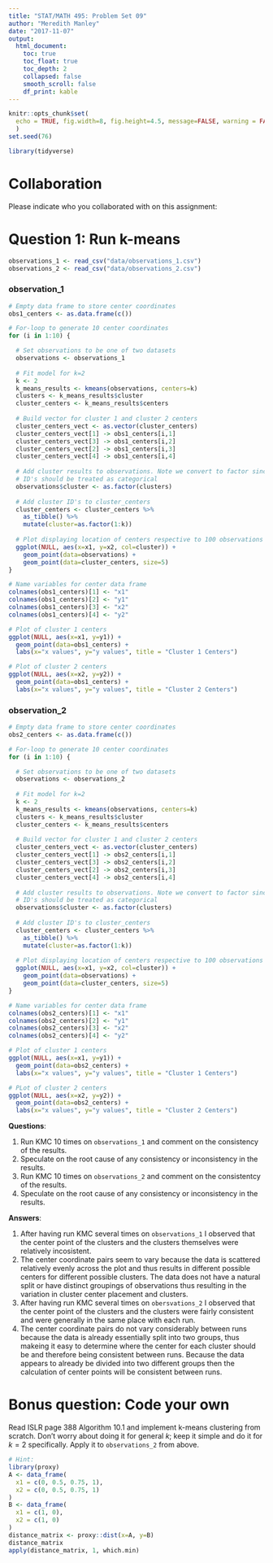 ```yaml
---
title: "STAT/MATH 495: Problem Set 09"
author: "Meredith Manley"
date: "2017-11-07"
output:
  html_document:
    toc: true
    toc_float: true
    toc_depth: 2
    collapsed: false
    smooth_scroll: false
    df_print: kable
---
```


```r
knitr::opts_chunk$set(
  echo = TRUE, fig.width=8, fig.height=4.5, message=FALSE, warning = FALSE
  )
set.seed(76)

library(tidyverse)
```



# Collaboration

Please indicate who you collaborated with on this assignment: 



# Question 1: Run k-means

```r
observations_1 <- read_csv("data/observations_1.csv")
observations_2 <- read_csv("data/observations_2.csv")
```

### observation_1
```r
# Empty data frame to store center coordinates
obs1_centers <- as.data.frame(c())

# For-loop to generate 10 center coordinates
for (i in 1:10) {

  # Set observations to be one of two datasets
  observations <- observations_1
  
  # Fit model for k=2
  k <- 2
  k_means_results <- kmeans(observations, centers=k)
  clusters <- k_means_results$cluster
  cluster_centers <- k_means_results$centers
  
  # Build vector for cluster 1 and cluster 2 centers
  cluster_centers_vect <- as.vector(cluster_centers)
  cluster_centers_vect[1] -> obs1_centers[i,1]
  cluster_centers_vect[3] -> obs1_centers[i,2]
  cluster_centers_vect[2] -> obs1_centers[i,3]
  cluster_centers_vect[4] -> obs1_centers[i,4]
  
  # Add cluster results to observations. Note we convert to factor since cluster
  # ID's should be treated as categorical
  observations$cluster <- as.factor(clusters)
  
  # Add cluster ID's to cluster_centers
  cluster_centers <- cluster_centers %>% 
    as_tibble() %>% 
    mutate(cluster=as.factor(1:k))
  
  # Plot displaying location of centers respective to 100 observations
  ggplot(NULL, aes(x=x1, y=x2, col=cluster)) +
    geom_point(data=observations) +
    geom_point(data=cluster_centers, size=5)
}

# Name variables for center data frame
colnames(obs1_centers)[1] <- "x1"
colnames(obs1_centers)[2] <- "y1"
colnames(obs1_centers)[3] <- "x2"
colnames(obs1_centers)[4] <- "y2"

# Plot of cluster 1 centers
ggplot(NULL, aes(x=x1, y=y1)) +
  geom_point(data=obs1_centers) +
  labs(x="x values", y="y values", title = "Cluster 1 Centers")

# Plot of cluster 2 centers
ggplot(NULL, aes(x=x2, y=y2)) +
  geom_point(data=obs1_centers) +
  labs(x="x values", y="y values", title = "Cluster 2 Centers")
```


### observation_2
```r
# Empty data frame to store center coordinates
obs2_centers <- as.data.frame(c())

# For-loop to generate 10 center coordinates
for (i in 1:10) {

  # Set observations to be one of two datasets
  observations <- observations_2
  
  # Fit model for k=2
  k <- 2
  k_means_results <- kmeans(observations, centers=k)
  clusters <- k_means_results$cluster
  cluster_centers <- k_means_results$centers
  
  # Build vector for cluster 1 and cluster 2 centers
  cluster_centers_vect <- as.vector(cluster_centers)
  cluster_centers_vect[1] -> obs2_centers[i,1]
  cluster_centers_vect[3] -> obs2_centers[i,2]
  cluster_centers_vect[2] -> obs2_centers[i,3]
  cluster_centers_vect[4] -> obs2_centers[i,4]
  
  # Add cluster results to observations. Note we convert to factor since cluster
  # ID's should be treated as categorical
  observations$cluster <- as.factor(clusters)
  
  # Add cluster ID's to cluster_centers
  cluster_centers <- cluster_centers %>% 
    as_tibble() %>% 
    mutate(cluster=as.factor(1:k))
  
  # Plot displaying location of centers respective to 100 observations
  ggplot(NULL, aes(x=x1, y=x2, col=cluster)) +
    geom_point(data=observations) +
    geom_point(data=cluster_centers, size=5)
}

# Name variables for center data frame
colnames(obs2_centers)[1] <- "x1"
colnames(obs2_centers)[2] <- "y1"
colnames(obs2_centers)[3] <- "x2"
colnames(obs2_centers)[4] <- "y2"

# Plot of cluster 1 centers
ggplot(NULL, aes(x=x1, y=y1)) +
  geom_point(data=obs2_centers) +
  labs(x="x values", y="y values", title = "Cluster 1 Centers")

# PLot of cluster 2 centers
ggplot(NULL, aes(x=x2, y=y2)) +
  geom_point(data=obs2_centers) +
  labs(x="x values", y="y values", title = "Cluster 2 Centers")

```

**Questions**:

1. Run KMC 10 times on `observations_1` and comment on the consistency of the
results.
1. Speculate on the root cause of any consistency or inconsistency in the
results.
1. Run KMC 10 times on `observations_2` and comment on the consistentcy of the
results.
1. Speculate on the root cause of any consistency or inconsistency in the
results.

**Answers**:

1. After having run KMC several times on `observations_1` I observed that the center point of the clusters and the clusters themselves were relatively incosistent. 
1. The center coordinate pairs seem to vary because the data is scattered relatively evenly across the plot and thus results in different possible centers for different possible clusters. The data does not have a natural split or have distinct groupings of observations thus resulting in the variation in cluster center placement and clusters.
1. After having run KMC several times on `obersvations_2` I observed that the center point of the clusters and the clusters were fairly consistent and were generally in the same place with each run.
1. The center coordinate pairs do not vary considerably between runs because the data is already essentially split into two groups, thus makeing it easy to determine where the center for each cluster should be and therefore being consistent between runs. Because the data appears to already be divided into two different groups then the calculation of center points will be consistent between runs.



# Bonus question: Code your own

Read ISLR page 388 Algorithm 10.1 and implement k-means clustering from scratch.
Don't worry about doing it for general $k$; keep it simple and do it for $k=2$
specifically. Apply it to `observations_2` from above.

```r
# Hint:
library(proxy)
A <- data_frame(
  x1 = c(0, 0.5, 0.75, 1),
  x2 = c(0, 0.5, 0.75, 1)
)
B <- data_frame(
  x1 = c(1, 0),
  x2 = c(1, 0)
)
distance_matrix <- proxy::dist(x=A, y=B)
distance_matrix
apply(distance_matrix, 1, which.min)
```
